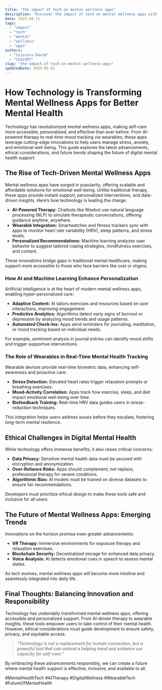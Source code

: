 ```yaml
---
title: "The impact of tech on mental wellness apps"
description: "Discover the impact of tech on mental wellness apps with this in-depth guide, providing actionable insights and practical tips to boost your knowledge and results."
date: 2025-04-11
tags:
  - "impact"
  - "tech"
  - "mental"
  - "wellness"
  - "apps"
authors:
  - "Cojocaru David"
  - "ChatGPT"
slug: "the-impact-of-tech-on-mental-wellness-apps"
updatedDate: 2025-05-02
---
```


# How Technology is Transforming Mental Wellness Apps for Better Mental Health  

Technology has revolutionized mental wellness apps, making self-care more accessible, personalized, and effective than ever before. From AI-powered therapy to real-time mood tracking via wearables, these apps leverage cutting-edge innovations to help users manage stress, anxiety, and emotional well-being. This guide explores the latest advancements, ethical considerations, and future trends shaping the future of digital mental health support.  

## The Rise of Tech-Driven Mental Wellness Apps  

Mental wellness apps have surged in popularity, offering scalable and affordable solutions for emotional well-being. Unlike traditional therapy, these apps provide instant support, personalized interventions, and data-driven insights. Here’s how technology is leading the charge:  

- **AI-Powered Therapy:** Chatbots like Woebot use natural language processing (NLP) to simulate therapeutic conversations, offering guidance anytime, anywhere.  
- **Wearable Integration:** Smartwatches and fitness trackers sync with apps to monitor heart rate variability (HRV), sleep patterns, and stress levels.  
- **Personalized Recommendations:** Machine learning analyzes user behavior to suggest tailored coping strategies, mindfulness exercises, and content.  

These innovations bridge gaps in traditional mental healthcare, making support more accessible to those who face barriers like cost or stigma.  

### How AI and Machine Learning Enhance Personalization  

Artificial intelligence is at the heart of modern mental wellness apps, enabling hyper-personalized care:  

- **Adaptive Content:** AI tailors exercises and resources based on user interactions, improving engagement.  
- **Predictive Analytics:** Algorithms detect early signs of burnout or depression by analyzing mood trends and usage patterns.  
- **Automated Check-Ins:** Apps send reminders for journaling, meditation, or mood tracking based on individual needs.  

For example, sentiment analysis in journal entries can identify mood shifts and trigger supportive interventions.  

### The Role of Wearables in Real-Time Mental Health Tracking  

Wearable devices provide real-time biometric data, enhancing self-awareness and proactive care:  

- **Stress Detection:** Elevated heart rates trigger relaxation prompts or breathing exercises.  
- **Mood-Activity Correlation:** Apps track how exercise, sleep, and diet impact emotional well-being over time.  
- **Biofeedback Training:** Real-time HRV data guides users in stress-reduction techniques.  

This integration helps users address issues before they escalate, fostering long-term mental resilience.  

## Ethical Challenges in Digital Mental Health  

While technology offers immense benefits, it also raises critical concerns:  

- **Data Privacy:** Sensitive mental health data must be secured with encryption and anonymization.  
- **Over-Reliance Risks:** Apps should complement, not replace, professional therapy for severe conditions.  
- **Algorithmic Bias:** AI models must be trained on diverse datasets to ensure fair recommendations.  

Developers must prioritize ethical design to make these tools safe and inclusive for all users.  

## The Future of Mental Wellness Apps: Emerging Trends  

Innovations on the horizon promise even greater advancements:  

- **VR Therapy:** Immersive environments for exposure therapy and relaxation exercises.  
- **Blockchain Security:** Decentralized storage for enhanced data privacy.  
- **Voice Analysis:** AI detects emotional cues in speech to assess mental states.  

As tech evolves, mental wellness apps will become more intuitive and seamlessly integrated into daily life.  

## Final Thoughts: Balancing Innovation and Responsibility  

Technology has undeniably transformed mental wellness apps, offering accessible and personalized support. From AI-driven therapy to wearable insights, these tools empower users to take control of their mental health. However, ethical considerations must guide development to ensure safety, privacy, and equitable access.  

> _"Technology is not a replacement for human connection, but a powerful tool that can extend a helping hand and enhance our capacity for self-care."_  

By embracing these advancements responsibly, we can create a future where mental health support is effective, inclusive, and available to all.  

#MentalHealthTech #AITherapy #DigitalWellness #WearableTech #FutureOfMentalHealth